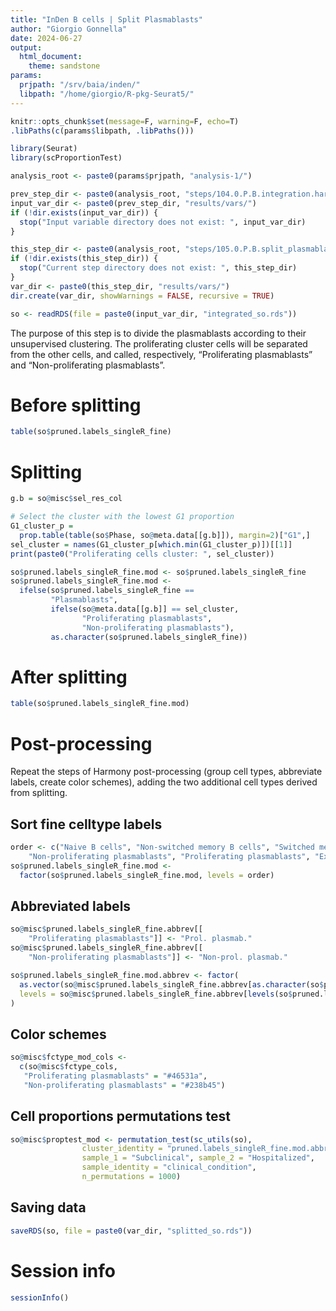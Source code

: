 ```yaml
---
title: "InDen B cells | Split Plasmablasts"
author: "Giorgio Gonnella"
date: 2024-06-27
output:
  html_document:
    theme: sandstone
params:
  prjpath: "/srv/baia/inden/"
  libpath: "/home/giorgio/R-pkg-Seurat5/"
---
```


```r
knitr::opts_chunk$set(message=F, warning=F, echo=T)
.libPaths(c(params$libpath, .libPaths()))

library(Seurat)
library(scProportionTest)

analysis_root <- paste0(params$prjpath, "analysis-1/")

prev_step_dir <- paste0(analysis_root, "steps/104.0.P.B.integration.harmony/")
input_var_dir <- paste0(prev_step_dir, "results/vars/")
if (!dir.exists(input_var_dir)) {
  stop("Input variable directory does not exist: ", input_var_dir)
}

this_step_dir <- paste0(analysis_root, "steps/105.0.P.B.split_plasmablasts/")
if (!dir.exists(this_step_dir)) {
  stop("Current step directory does not exist: ", this_step_dir)
}
var_dir <- paste0(this_step_dir, "results/vars/")
dir.create(var_dir, showWarnings = FALSE, recursive = TRUE)

```

```r
so <- readRDS(file = paste0(input_var_dir, "integrated_so.rds"))
```

The purpose of this step is to divide the plasmablasts according to
their unsupervised clustering. The proliferating cluster cells will be separated
from the other cells, and called, respectively, "Proliferating plasmablasts"
and "Non-proliferating plasmablasts".

# Before splitting

```r
table(so$pruned.labels_singleR_fine)
```

# Splitting

```r
g.b = so@misc$sel_res_col

# Select the cluster with the lowest G1 proportion
G1_cluster_p =
  prop.table(table(so$Phase, so@meta.data[[g.b]]), margin=2)["G1",]
sel_cluster = names(G1_cluster_p[which.min(G1_cluster_p)])[[1]]
print(paste0("Proliferating cells cluster: ", sel_cluster))

so$pruned.labels_singleR_fine.mod <- so$pruned.labels_singleR_fine
so$pruned.labels_singleR_fine.mod <-
  ifelse(so$pruned.labels_singleR_fine ==
         "Plasmablasts",
         ifelse(so@meta.data[[g.b]] == sel_cluster,
                "Proliferating plasmablasts",
                "Non-proliferating plasmablasts"),
         as.character(so$pruned.labels_singleR_fine))
```

# After splitting

```r
table(so$pruned.labels_singleR_fine.mod)
```

# Post-processing

Repeat the steps of Harmony post-processing (group cell types, abbreviate
labels, create color schemes), adding the two additional cell types derived
from splitting.

## Sort fine celltype labels

```r
order <- c("Naive B cells", "Non-switched memory B cells", "Switched memory B cells",
    "Non-proliferating plasmablasts", "Proliferating plasmablasts", "Exhausted B cells")
so$pruned.labels_singleR_fine.mod <-
  factor(so$pruned.labels_singleR_fine.mod, levels = order)
```

## Abbreviated labels

```r
so@misc$pruned.labels_singleR_fine.abbrev[[
    "Proliferating plasmablasts"]] <- "Prol. plasmab."
so@misc$pruned.labels_singleR_fine.abbrev[[
    "Non-proliferating plasmablasts"]] <- "Non-prol. plasmab."

so$pruned.labels_singleR_fine.mod.abbrev <- factor(
  as.vector(so@misc$pruned.labels_singleR_fine.abbrev[as.character(so$pruned.labels_singleR_fine.mod)]),
  levels = so@misc$pruned.labels_singleR_fine.abbrev[levels(so$pruned.labels_singleR_fine.mod)]
)
```

## Color schemes
```r
so@misc$fctype_mod_cols <-
  c(so@misc$fctype_cols,
   "Proliferating plasmablasts" = "#46531a",
   "Non-proliferating plasmablasts" = "#238b45")
```

## Cell proportions permutations test

```r
so@misc$proptest_mod <- permutation_test(sc_utils(so),
                cluster_identity = "pruned.labels_singleR_fine.mod.abbrev",
                sample_1 = "Subclinical", sample_2 = "Hospitalized",
                sample_identity = "clinical_condition",
                n_permutations = 1000)
```

## Saving data

```r
saveRDS(so, file = paste0(var_dir, "splitted_so.rds"))
```

# Session info

```r
sessionInfo()
```
